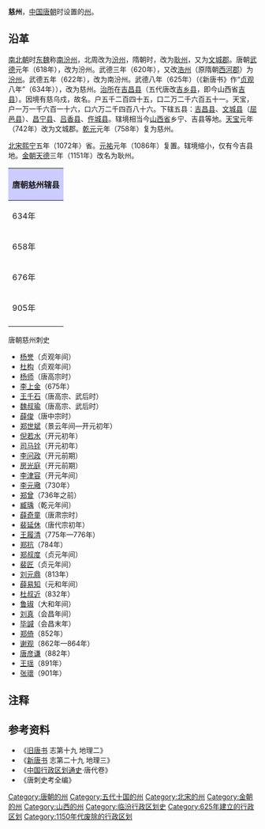 '''慈州'''，[[中国|中国]][[唐朝|唐朝]]时设置的[[州|州]]。

== 沿革 ==
[[南北朝|南北朝]]时[[东魏|东魏]]称[[南汾州|南汾州]]，北周改为[[汾州_(北周)|汾州]]，隋朝时，改为[[耿州|耿州]]，又为[[文城郡_(隋朝)|文城郡]]。唐朝[[武德|武德]]元年（618年），改为汾州。武德三年（620年），又改[[浩州_(山西)|浩州]]（原隋朝[[西河郡|西河郡]]）为[[汾州|汾州]]。武德五年（622年），改为南汾州。武德八年（625年）（《新唐书》作“[[貞觀_(唐朝)|贞观]]八年”（634年）），改为慈州。[[治所|治所]]在[[吉昌县|吉昌县]]（五代唐改[[吉乡县|吉乡县]]，即今山西省[[吉县|吉县]]）。因境有慈乌戍，故名。户五千二百四十五，口二万二千六百五十一。天宝，户一万一千六百一十六，口六万二千四百八十六。下辖五县：[[吉昌县|吉昌县]]、[[文城县|文城县]]（[[屈邑县|屈邑县]]）、[[昌宁县_(北魏)|昌宁县]]、[[吕香县|吕香县]]、[[仵城县|仵城县]]。辖境相当今[[山西省|山西省]]乡宁、吉县等地。[[天宝_(唐朝)|天宝]]元年（742年）改为文城郡。[[乾元_(唐朝)|乾元]]元年（758年）复为慈州。

[[北宋|北宋]][[熙宁|熙宁]]五年（1072年）省。[[元祐_(年號)|元祐]]元年（1086年）复置。辖境缩小，仅有今吉县地。[[金朝|金朝]][[天德_(金朝)|天德]]三年（1151年）改名为耿州。
{| align=center class="wikitable" style="width:600px; text-align:center"
|-
!colspan="2" style="background:#ccccff"|'''唐朝慈州辖县'''
|-
|634年||[[吉昌县|吉昌县]]、[[文城县|文城县]]、[[吕香县|吕香县]]、[[昌宁县|昌宁县]]、[[仵城县|仵城县]]
|-
|658年||[[吉昌县|吉昌县]]、[[文城县|文城县]]<ref>今[[山西省|山西省]][[吉县|吉县]][[文城乡|文城乡]]</ref>、[[吕香县|吕香县]]、[[昌宁县|昌宁县]]、[[仵城县|仵城县]]
|-
|676年||[[吉昌县|吉昌县]]、[[文城县|文城县]]、[[吕香县|吕香县]]<ref>今[[山西省|山西省]][[乡宁县|乡宁县]]安汾村</ref>、[[昌宁县|昌宁县]]、[[仵城县|仵城县]]
|-
|905年||[[吉昌县|吉昌县]]、[[文城县|文城县]]（改为[[屈邑县|屈邑县]]）、[[吕香县|吕香县]]、[[昌宁县|昌宁县]]、[[仵城县|仵城县]]
|-
|}
;唐朝慈州刺史
*[[杨誉|杨誉]]（贞观年间）
*[[杜构|杜构]]（贞观年间）
*[[杨师|杨师]]（唐高宗时）
*[[李上金|李上金]]（675年）
*[[王千石|王千石]]（唐高宗、武后时）
*[[魏叔瑜|魏叔瑜]]（唐高宗、武后时）
*[[薛俊|薛俊]]（唐中宗时）
*[[郑世斌|郑世斌]]（景云年间—开元初年）
*[[倪若水|倪若水]]（开元初年）
*[[司马铨|司马铨]]（开元初年）
*[[李问政|李问政]]（开元前期）
*[[房光庭|房光庭]]（开元前期）
*[[李津容|李津容]]（开元年间）
*[[李元璥|李元璥]]（730年）
*[[郑曾|郑曾]]（736年之前）
*[[臧瑀|臧瑀]]（乾元年间）
*[[薛奇童|薛奇童]]（唐肃宗时）
*[[裴延休|裴延休]]（唐代宗初年）
*[[王履清|王履清]]（775年—776年）
*[[郑抗|郑抗]]（784年）
*[[郑叔度|郑叔度]]（贞元年间）
*[[裴匠|裴匠]]（贞元年间）
*[[刘元鼎|刘元鼎]]（813年）
*[[薛易知|薛易知]]（元和年间）
*[[杜叔近|杜叔近]]（832年）
*[[鲁琡|鲁琡]]（大和年间）
*[[刘真|刘真]]（会昌年间）
*[[毕諴|毕諴]]（会昌末年）
*[[郑倚|郑倚]]（852年）
*[[谢观|谢观]]（862年—864年）
*[[唐彦谦|唐彦谦]]（882年）
*[[王瑶|王瑶]]（891年）
*[[张瓌|张瓌]]（901年）
== 注释 ==
{{reflist}}
== 参考资料 ==
*《[[旧唐书|旧唐书]] 志第十九 地理二》
*《[[新唐书|新唐书]] 志第二十九 地理三》
*《[[中国行政区划通史|中国行政区划通史]]·唐代卷》
*《唐刺史考全编》

{{唐朝行政區劃|nocat}}
{{五代行政區劃|nocat}}

{{DEFAULTSORT:C}}
[[Category:唐朝的州|Category:唐朝的州]]
[[Category:五代十国的州|Category:五代十国的州]]
[[Category:北宋的州|Category:北宋的州]]
[[Category:金朝的州|Category:金朝的州]]
[[Category:山西的州|Category:山西的州]]
[[Category:临汾行政区划史|Category:临汾行政区划史]]
[[Category:625年建立的行政区划|Category:625年建立的行政区划]]
[[Category:1150年代废除的行政区划|Category:1150年代废除的行政区划]]